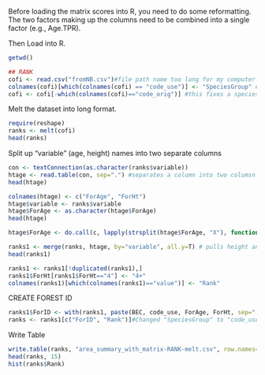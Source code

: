 
Before loading the matrix scores into R, you need to do some reformatting. The two factors making up the columns need to be combined into a single factor (e.g., Age.TPR).

Then Load into R. 
``` {r}
getwd()
```

``` {r, eval=T}
## RANK
cofi <- read.csv("fromNB.csv")#file path name too long for my computer so I shortened "area_summary_with_matrix-RANK-zSpGroup.csv" to "fromNB"
colnames(cofi)[which(colnames(cofi) == "code_use")] <- "SpeciesGroup" #this fixes a species naming code problem; you can ignore for Alberta
cofi <- cofi[-which(colnames(cofi)=="code_orig")] #this fixes a species naming code problem; you can ignore for Alberta
```


Melt the dataset into long format. 
``` {r, eval=T}
require(reshape)
ranks <- melt(cofi)
head(ranks)
```

Split up "variable" (age, height) names into two separate columns
``` {r, eval=T}
con <- textConnection(as.character(ranks$variable))
htage <- read.table(con, sep=".") #separates a column into two columsn based on a separator character
head(htage)
```

``` {r, eval=T}
colnames(htage) <- c("ForAge", "ForHt")
htage$variable <- ranks$variable
htage$ForAge <- as.character(htage$ForAge)
head(htage)
```

``` {r, eval=T}
htage$ForAge <- do.call(c, lapply(strsplit(htage$ForAge, "X"), function(x) x[2])) #removes the "X" from the Forest Age levels
```

``` {r, eval=T}
ranks1 <- merge(ranks, htage, by="variable", all.y=T) # pulls height and age columns back into main table
head(ranks1)
```

``` {r, eval=T}
ranks1 <- ranks1[!duplicated(ranks1),]
ranks1$ForHt[ranks1$ForHt=="4"] <- "4+"
colnames(ranks1)[which(colnames(ranks1)=="value")] <- "Rank"
```

CREATE FOREST ID
``` {r, eval=T}
ranks1$ForID <- with(ranks1, paste(BEC, code_use, ForAge, ForHt, sep="."))
ranks <- ranks1[c("ForID", "Rank")]#Changed "SpeciesGroup" to "code_use"
``` 

Write Table
``` {r, eval=T}
write.table(ranks, "area_summary_with_matrix-RANK-melt.csv", row.names=F, col.names=T, sep=",")
head(ranks, 15)
hist(ranks$Rank)
```

